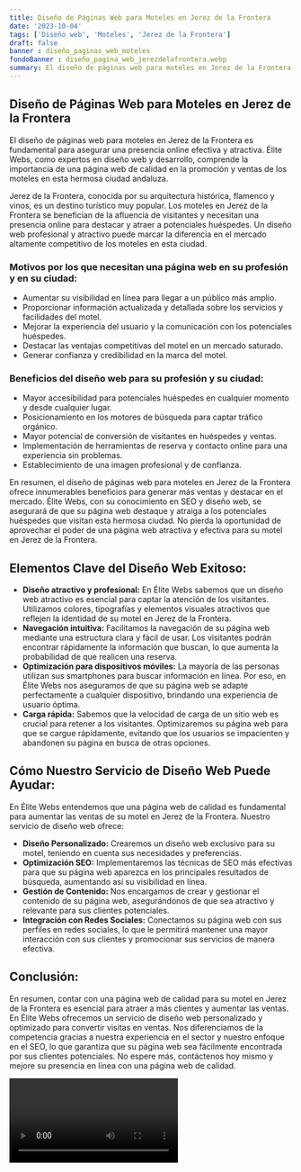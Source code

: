 ```yaml
---
title: Diseño de Páginas Web para Moteles en Jerez de la Frontera
date: '2023-10-04'
tags: ['Diseño web', 'Moteles', 'Jerez de la Frontera']
draft: false
banner : diseño_paginas_web_moteles
fondoBanner : diseño_pagina_web_jerezdelafrontera.webp
summary: El diseño de páginas web para moteles en Jerez de la Frontera es fundamental para asegurar una presencia online efectiva y atractiva. Élite Webs, como expertos en diseño web y desarrollo, comprende la importancia de una página web de calidad en la promoción y ventas de los moteles en esta hermosa ciudad andaluza.
---
```


## Diseño de Páginas Web para Moteles en Jerez de la Frontera

El diseño de páginas web para moteles en Jerez de la Frontera es fundamental para asegurar una presencia online efectiva y atractiva. Élite Webs, como expertos en diseño web y desarrollo, comprende la importancia de una página web de calidad en la promoción y ventas de los moteles en esta hermosa ciudad andaluza.

Jerez de la Frontera, conocida por su arquitectura histórica, flamenco y vinos, es un destino turístico muy popular. Los moteles en Jerez de la Frontera se benefician de la afluencia de visitantes y necesitan una presencia online para destacar y atraer a potenciales huéspedes. Un diseño web profesional y atractivo puede marcar la diferencia en el mercado altamente competitivo de los moteles en esta ciudad.

### Motivos por los que necesitan una página web en su profesión y en su ciudad:

- Aumentar su visibilidad en línea para llegar a un público más amplio.
- Proporcionar información actualizada y detallada sobre los servicios y facilidades del motel.
- Mejorar la experiencia del usuario y la comunicación con los potenciales huéspedes.
- Destacar las ventajas competitivas del motel en un mercado saturado.
- Generar confianza y credibilidad en la marca del motel.

### Beneficios del diseño web para su profesión y su ciudad:

- Mayor accesibilidad para potenciales huéspedes en cualquier momento y desde cualquier lugar.
- Posicionamiento en los motores de búsqueda para captar tráfico orgánico.
- Mayor potencial de conversión de visitantes en huéspedes y ventas.
- Implementación de herramientas de reserva y contacto online para una experiencia sin problemas.
- Establecimiento de una imagen profesional y de confianza.

En resumen, el diseño de páginas web para moteles en Jerez de la Frontera ofrece innumerables beneficios para generar más ventas y destacar en el mercado. Élite Webs, con su conocimiento en SEO y diseño web, se asegurará de que su página web destaque y atraiga a los potenciales huéspedes que visitan esta hermosa ciudad. No pierda la oportunidad de aprovechar el poder de una página web atractiva y efectiva para su motel en Jerez de la Frontera.

<GifSeo />

<Cta />

## Elementos Clave del Diseño Web Exitoso:
- **Diseño atractivo y profesional:** En Élite Webs sabemos que un diseño web atractivo es esencial para captar la atención de los visitantes. Utilizamos colores, tipografías y elementos visuales atractivos que reflejen la identidad de su motel en Jerez de la Frontera.
- **Navegación intuitiva:** Facilitamos la navegación de su página web mediante una estructura clara y fácil de usar. Los visitantes podrán encontrar rápidamente la información que buscan, lo que aumenta la probabilidad de que realicen una reserva.
- **Optimización para dispositivos móviles:** La mayoría de las personas utilizan sus smartphones para buscar información en línea. Por eso, en Élite Webs nos aseguramos de que su página web se adapte perfectamente a cualquier dispositivo, brindando una experiencia de usuario óptima.
- **Carga rápida:** Sabemos que la velocidad de carga de un sitio web es crucial para retener a los visitantes. Optimizaremos su página web para que se cargue rápidamente, evitando que los usuarios se impacienten y abandonen su página en busca de otras opciones.

## Cómo Nuestro Servicio de Diseño Web Puede Ayudar:
En Élite Webs entendemos que una página web de calidad es fundamental para aumentar las ventas de su motel en Jerez de la Frontera. Nuestro servicio de diseño web ofrece:

- **Diseño Personalizado:** Crearemos un diseño web exclusivo para su motel, teniendo en cuenta sus necesidades y preferencias.
- **Optimización SEO:** Implementaremos las técnicas de SEO más efectivas para que su página web aparezca en los principales resultados de búsqueda, aumentando así su visibilidad en línea.
- **Gestión de Contenido:** Nos encargamos de crear y gestionar el contenido de su página web, asegurándonos de que sea atractivo y relevante para sus clientes potenciales.
- **Integración con Redes Sociales:** Conectamos su página web con sus perfiles en redes sociales, lo que le permitirá mantener una mayor interacción con sus clientes y promocionar sus servicios de manera efectiva.

## Conclusión:
En resumen, contar con una página web de calidad para su motel en Jerez de la Frontera es esencial para atraer a más clientes y aumentar las ventas. En Élite Webs ofrecemos un servicio de diseño web personalizado y optimizado para convertir visitas en ventas. Nos diferenciamos de la competencia gracias a nuestra experiencia en el sector y nuestro enfoque en el SEO, lo que garantiza que su página web sea fácilmente encontrada por sus clientes potenciales. No espere más, contáctenos hoy mismo y mejore su presencia en línea con una página web de calidad.

<Video />

<CtaBot job='Moteles' city='Jerez de la Frontera'/>

<Gmaps query='Jerez de la Frontera+españa+maps' />